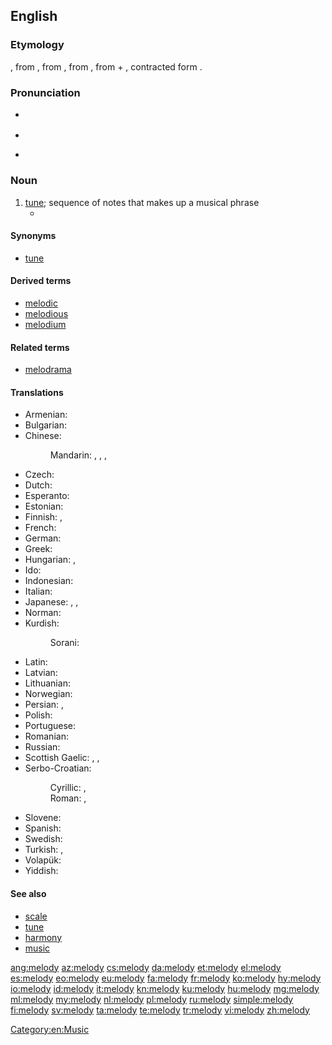 {{also|Melody}}
==English==
{{wikipedia}}

===Etymology===
{{etyl|enm|en}} {{m|enm|melodie}}, from {{etyl|fro|en}} {{m|fro|melodie}}, from {{etyl|la|en}} {{m|la|melodia}}, from {{etyl|grc|en}} {{m|grc|μελῳδίᾱ||singing, chanting}}, from {{m|grc|μέλος||musical phrase}} + {{m|grc|ἀοιδή||song}}, contracted form {{m|grc|ᾠδή}}.

===Pronunciation===
* {{a|GenAm}} {{IPA|/ˈmɛlədi/|lang=en}}
* {{audio|en-us-melody.ogg|Audio (US)|lang=en}}
* {{a|RP}} {{IPA|/ˈmelədi/|lang=en}}

===Noun===
{{en-noun|melodies}}

# [[tune]]; sequence of notes that makes up a musical phrase
#* {{quote-book|year=1954|author=Alexander Alderson|title=The Subtle Minotaur|chapter=1|edition=|url=http://openlibrary.org/works/OL12152304W|passage=Slowly she turned round and faced towards a neat white bungalow, set some way back from the path behind a low hedge of golden privet. No light showed, but someone there was playing the piano. The strange elusiveness of the soft, insistent '''melody''' seemed to draw her forward.}}

====Synonyms====
* {{sense|sequence of notes that makes up a musical phrase}} [[tune]]

====Derived terms====
* [[melodic]]
* [[melodious]]
* [[melodium]]<!-- possibly a trade name -->

====Related terms====
* [[melodrama]]

====Translations====
{{trans-top|sequence of notes that makes up a musical phrase}}
* Armenian: {{t+|hy|մեղեդի}}
* Bulgarian: {{t+|bg|мелодия|f|tr=melodija}}
* Chinese:
*: Mandarin: {{t|cmn|曲調|sc=Hani}}, {{t+|cmn|曲调|tr=qǔdiào|sc=Hani}}, {{t+|cmn|曲子|tr=qǔzi|sc=Hani}}, {{t+|cmn|歌曲|tr=gēqǔ|sc=Hani}}
* Czech: {{t+|cs|melodie|f}}
* Dutch: {{t+|nl|melodie|f}}
* Esperanto: {{t|eo|melodio}}
* Estonian: {{t|et|meloodia}}
* Finnish: {{t+|fi|melodia}}, {{t+|fi|sävel}}
* French: {{t+|fr|mélodie|f}}
* German: {{t+|de|Melodie|f}}
* Greek: {{t+|el|μελωδία|f}}
* Hungarian: {{t+|hu|dallam}}, {{t+|hu|melódia}}
* Ido: {{t+|io|melodio}}
* Indonesian: {{t+|id|melodi}}
* Italian: {{t+|it|melodia|f}}
* Japanese: {{t+|ja|歌曲|tr=kakyoku}}, {{t|ja|調べ|tr=shirabe}}, {{t+|ja|旋律|tr=senritsu}}
* Norman: {{t|nrf|mélodie|f}}
* Kurdish:
*: Sorani: {{t+|ku|ئاواز|sc=ku-Arab}}
{{trans-mid}}
* Latin: {{t|la|melodia}}
* Latvian: {{t|lv|melodija|f}}
* Lithuanian: {{t|lt|melodija|f}}
* Norwegian: {{t+|no|melodi|m}}
* Persian: {{t+|fa|آهنگ|tr=âhang|sc=fa-Arab}}, {{t+|fa|ملودی|tr=melodi, melōdi|sc=fa-Arab}}
* Polish: {{t+|pl|melodia|f}}
* Portuguese: {{t+|pt|melodia|f}}
* Romanian: {{t+|ro|melodie|f}}
* Russian: {{t+|ru|мело́дия|f}}
* Scottish Gaelic: {{t|gd|fonn|m}}, {{t|gd|port|m}}, {{t|gd|mànran|m}}
* Serbo-Croatian:
*: Cyrillic: {{t|sh|мелодија|f|sc=Cyrl}}, {{t|sh|напев|m|sc=Cyrl}}
*: Roman: {{t+|sh|melodija|f}}, {{t|sh|napev|m}}
* Slovene: {{t|sl|melodija|f}}
* Spanish: {{t+|es|melodía|f}}
* Swedish: {{t+|sv|melodi|c}}
* Turkish: {{t+|tr|melodi}}, {{t+|tr|ezgi}}
* Volapük: {{t+|vo|melod}}
* Yiddish: {{t|yi|ניגון|m|tr=nign}}
{{trans-bottom}}

====See also====
* [[scale]]
* [[tune]]
* [[harmony]]
* [[music]]

[[Category:en:Music]]

[[ang:melody]]
[[az:melody]]
[[cs:melody]]
[[da:melody]]
[[et:melody]]
[[el:melody]]
[[es:melody]]
[[eo:melody]]
[[eu:melody]]
[[fa:melody]]
[[fr:melody]]
[[ko:melody]]
[[hy:melody]]
[[io:melody]]
[[id:melody]]
[[it:melody]]
[[kn:melody]]
[[ku:melody]]
[[hu:melody]]
[[mg:melody]]
[[ml:melody]]
[[my:melody]]
[[nl:melody]]
[[pl:melody]]
[[ru:melody]]
[[simple:melody]]
[[fi:melody]]
[[sv:melody]]
[[ta:melody]]
[[te:melody]]
[[tr:melody]]
[[vi:melody]]
[[zh:melody]]